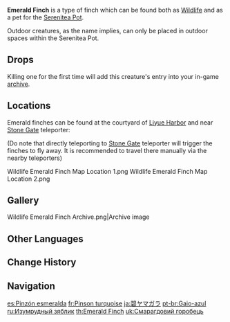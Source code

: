 {{Furnishing Infobox
|id             = 369153
|image          = Wildlife Emerald Finch Icon.png
|category       = Animal
|subcategory    = Outdoor Creature
|quality        = 3
|adeptal_energy = 100
|load           = 350
|reduced_load   = 350
|description    = A chirpy little bird, found in nooks and crannies all over Teyvat.<br />This finch has feathers the color of blue-green gemstones and was, in fact, the very first bird in history to be used by miners as a "caged finch." The reason was that its health status can be easily determined from how glossy its feathers are. As it happens, miners still take finches into the mines with them to this day, though they are no longer particular about the color of the plumage.<br />Some guests visiting The Realm Within will ask [[Tubby]] to confirm if she is a close relative of the Emerald Finch or not.
|mention        = Tubby
|lbType         = Wildlife
|lbFamily       = Birds
|lbGroup        = Finches
|source1        = Omni-Ubiquity Net
}}
{{Description|A chirpy little bird, found in nooks and crannies all over Teyvat.<br />This finch has feathers the color of blue-green gemstones and was, in fact, the very first bird in history to be used by miners as a "caged finch." The reason was that its health status can be easily determined from how glossy its feathers are. As it happens, miners still take finches into the mines with them to this day, though they are no longer particular about the color of the plumage.|[[Archive]] Description}}
'''Emerald Finch''' is a type of finch which can be found both as [[Wildlife]] and as a pet for the [[Serenitea Pot]].

Outdoor creatures, as the name implies, can only be placed in outdoor spaces within the Serenitea Pot.

==Drops==
{{Card|Fowl|1}}

Killing one for the first time will add this creature's entry into your in-game [[archive]].

==Locations==
Emerald finches can be found at the courtyard of [[Liyue Harbor]] and near [[Stone Gate]] teleporter:

(Do note that directly teleporting to [[Stone Gate]] teleporter will trigger the finches to fly away. It is recommended to travel there manually via the nearby teleporters)
<gallery>
Wildlife Emerald Finch Map Location 1.png
Wildlife Emerald Finch Map Location 2.png
</gallery>

==Gallery==
<gallery>
Wildlife Emerald Finch Archive.png|Archive image
</gallery>

==Other Languages==
{{Other Languages
|en      = Emerald Finch
|zhs     = 碧团雀
|zhs_rm  = Bì Tuánquè
|zht     = 碧團雀
|zht_rm  = Bì Tuánquè
|zh_tl   = 
|ja      = 碧ヤマガラ
|ja_rm   = Ao Yamagara{{Assumed}}
|ja_tl   = Blue {{w|Varied Tit}}
|ko      = 파랑 참새
|ko_rm   = Parang Chamsae
|ko_tl   = Blue Sparrow
|es      = Pinzón turquesa
|es_tl   = Turquoise Finch
|fr      = Pinson turquoise
|fr_tl   = Turquoise Finch
|ru      = Изумрудный зяблик
|ru_tl   = Emerald {{w|Common chaffinch|Chaffinch}}
|th      = Emerald Finch
|vi      = Chim Sẻ Xanh
|vi_tl   = Blue Sparrow
|de      = Türkiser Fink
|de_tl   = Turquoise Finch
|id      = Emerald Finch
|pt      = Gaio-azul
|pt_tl   = 
|tr      = Zümrüt Yeşili Serçe
|tr_tl   = 
|it      = Canarino turchese
|it_tl   = 
}}

==Change History==
{{Change History|1.0}}

==Navigation==
{{Wildlife Navbox|state=collapsed}}
{{Furnishing Navbox/Living|Animal}}

[[es:Pinzón esmeralda]]
[[fr:Pinson turquoise]]
[[ja:碧ヤマガラ]]
[[pt-br:Gaio-azul]]
[[ru:Изумрудный зяблик]]
[[th:Emerald Finch]]
[[uk:Смарагдовий горобець]]